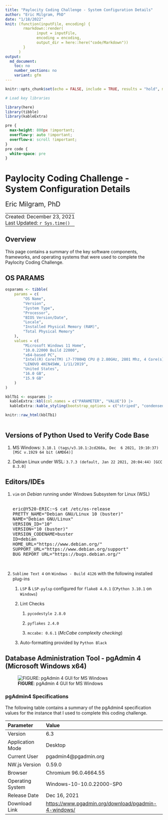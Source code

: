 ```yaml
---
title: "Paylocity Coding Challenge - System Configuration Details"
author: "Eric Milgram, PhD"
date: "1/18/2022"
knit: (function(inputFile, encoding) {
        rmarkdown::render(
              input = inputFile,
              encoding = encoding,
              output_dir = here::here("code/Markdown"))
        }
      )
output:
  md_document:
    toc: no
    number_sections: no
    variant: gfm
---
```


```r
knitr::opts_chunk$set(echo = FALSE, include = TRUE, results = "hold", message = FALSE)
```

```r
# Load key libraries

library(here)
library(tibble)
library(kableExtra)
```

```css

pre {
  max-height: 800px !important;
  overflow-y: auto !important;
  overflow-x: scroll !important;
}
pre code {
  white-space: pre
}

```

# Paylocity Coding Challenge - System Configuration Details

<div style="font-size: 1.5em; padding-bottom: 0;">Eric Milgram, PhD</div>
<table>
<tbody>
<tr>
  <td style="padding: 0; display: none;">
    <a href="https://github.com/ScientificProgrammer/PaylocityCodingChallenge">ScientificProgrammer/PaylocityCodingChallenge</a>
  </td>
</tr>
<tr>
  <td style="padding: 0;">
    Created: December 23, 2021
  </td>
</tr>
<tr>
  <td style="padding: 0;">
    Last Updated: `r Sys.time()`</span>
  </td>
</tr>
</tbody>
</table>

## Overview

This page contains a summary of the key software components, frameworks, and
operating systems that were used to complete the Paylocity Coding Challenge.

## OS PARAMS

```r
osparams <- tibble(
    params = c(
        "OS Name",
        "Version",
        "System Type",
        "Processor",
        "BIOS Version/Date",
        "Locale",
        "Installed Physical Memory (RAM)",
        "Total Physical Memory"
    ),
    values = c(
        "Microsoft Windows 11 Home",
        "10.0.22000 Build 22000",
        "x64-based PC",
        "Intel(R) Core(TM) i7-7700HQ CPU @ 2.80GHz, 2801 Mhz, 4 Core(s), 8 Logical Processor(s)",
        "LENOVO 4KCN45WW, 1/11/2019",
        "United States",
        "16.0 GB",
        "15.9 GB"
    )
)

kblTb1 <- osparams |>
  kableExtra::kbl(col.names = c("PARAMETER", "VALUE")) |>
  kableExtra::kable_styling(bootstrap_options = c("striped", "condensed", "bordered"))

knitr::raw_html(kblTb1)
  
```

## Versions of Python Used to Verify Code Base

1. MS Windows: `3.10.1 (tags/v3.10.1:2cd268a, Dec  6 2021, 19:10:37) [MSC v.1929 64 bit (AMD64)]`

1. Debian Linux under WSL: `3.7.3 (default, Jan 22 2021, 20:04:44) [GCC 8.3.0]`


## Editors/IDEs

1. `vim` on *Debian* running under Windows Subsystem for Linux (WSL)  
&nbsp;  
<pre>
eric@Y520-ERIC:~$ cat /etc/os-release
PRETTY_NAME="Debian GNU/Linux 10 (buster)"
NAME="Debian GNU/Linux"
VERSION_ID="10"
VERSION="10 (buster)"
VERSION_CODENAME=buster
ID=debian
HOME_URL="https://www.debian.org/"
SUPPORT_URL="https://www.debian.org/support"
BUG_REPORT_URL="https://bugs.debian.org/"
</pre>
&nbsp;
1. `Sublime Text 4` on `Windows - Build 4126` with the following installed plug-ins  

   1. `LSP` &amp; `LSP-pylsp` configured for `flake8 4.0.1` (`CPython 3.10.1` on `Windows`)  

   1. Lint Checks  

      1. `pycodestyle 2.8.0`

      1. `pyflakes 2.4.0`

      1. `mccabe: 0.6.1` (*McCabe complexity checking*)

   1. Auto-formatting provided by `Python Black`

## Database Administration Tool - pgAdmin 4 (Microsoft Windows x64)

![**FIGURE**: pgAdmin 4 GUI for MS Windows](`r here::here("img/fig_pgAdmin4_gui_for_Win11_x64.png")`)


### pgAdmin4 Specifications

The following table contains a summary of the pgAdmin4 specification values for
the instance that I used to complete this coding challenge.

| Parameter        | Value                                                 |
|:-----------------|:------------------------------------------------------|
| Version          | 6.3                                                   |
| Application Mode | Desktop                                               |
| Current User     | pgadmin4@pgadmin.org                                  |
| NW.js Version    | 0.59.0                                                |
| Browser          | Chromium 96.0.4664.55                                 |
| Operating System | Windows-10-10.0.22000-SP0                             |
| Release Date     | Dec 16, 2021                                          |
| Download Link    | <https://www.pgadmin.org/download/pgadmin-4-windows/> |

&nbsp;
&nbsp;
&nbsp;
&nbsp;
